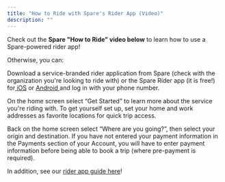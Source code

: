 ```yaml
---
title: "How to Ride with Spare's Rider App (Video)"
description: ""
---
```


Check out the **Spare "How to Ride" video below** to learn how to use a Spare-powered rider app!

Otherwise, you can:

Download a service-branded rider application from Spare (check with the organization you're looking to ride with) or the Spare Rider app (it is free!) for[ iOS](https://apps.apple.com/us/app/spare-rider/id1414542240?ls=1) or [Android ](https://play.google.com/store/apps/details?id=com.sparelabs.platform.rider.base&pli=1)and log in with your phone number.

On the home screen select “Get Started” to learn more about the service you're riding with. To get yourself set up, set your home and work addresses as favorite locations for quick trip access.

Back on the home screen select “Where are you going?”, then select your origin and destination. If you have not entered your payment information in the Payments section of your Account, you will have to enter payment information before being able to book a trip (where pre-payment is required).

In addition, see our [rider app guide here](https://drive.google.com/file/d/1GVRFNurTCX1-50SdrB-pHoANDM-4U2wS/view?usp=sharing)!
